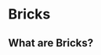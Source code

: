 
<Meta title="Components/Bricks/Intro" />

# Bricks

[//]: # (![atoms]&#40;https://atomicdesign.bradfrost.com/images/content/atomic-design-atoms.png&#41;)

## What are Bricks?
